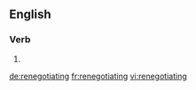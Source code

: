 ==English==

===Verb===
{{head|en}}

# {{present participle of|renegotiate}}

[[de:renegotiating]]
[[fr:renegotiating]]
[[vi:renegotiating]]
